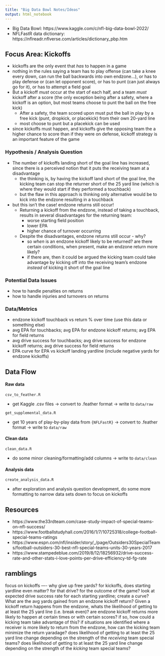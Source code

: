 ```yaml
---
title: "Big Data Bowl Notes/Ideas"
output: html_notebook
---
```


* Big Data Bowl: https://www.kaggle.com/c/nfl-big-data-bowl-2022/
* NFLFastR data dictionary: https://nflreadr.nflverse.com/articles/dictionary_pbp.htm
 
## Focus Area: Kickoffs

* kickoffs are the only event that *has* to happen in a game
* nothing in the rules saying a team has to play offense (can take a knee every down, can run the ball backwards into own endzone...), or has to play
  defense or (can let opponent score), or has to punt (can just always go for it), or has to attempt a field goal
* But a kickoff *must* occur at the start of each half, and a team *must* kickoff after a score (the only exception being after a safety, where a kickoff is an option, but most teams choose to punt the ball on the free kick)
     * After a safety, the team scored upon must put the ball in play by a free kick (punt, dropkick, or placekick) from their own 20-yard line
     * most choose to punt but a placekick can be used
* since kickoffs must happen, and kickoffs give the opposing team the a higher chance to score than if they were on defense, kickoff strategy is an important feature of the game

### Hypothesis / Analysis Question

* The number of kickoffs landing short of the goal line has increased, since there is a perceived notion that it puts the receiving team at a disadvantage
  * the thinking is, by having the kickoff land short of the goal line, the kicking team can stop the returner short of the 25 yard line (which is where they would start if they performed a touchback)
  * but the flaw in this approach is thinking only alternative would be to kick into the endzone resulting in a touchback
* but this isn't the case! endzone returns still occur!
  * Returning a kickoff from the endzone, instead of taking a touchback, results in several disadvantages for the returning team:
    * worse starting field position
    * lower EPA
    * higher chance of turnover occurring
  * Despite the disadvantages, endzone returns still occur - why?
    * so *when* is an endzone kickoff likely to be returned? are there certain conditions, when present, make an endzone return more likely?
    * if there are, then it could be argued the kicking team could take advantage by kicking off into the receiving team's endzone *instead* of kicking it short of the goal line

### Potential Data Issues

* how to handle penalties on returns
* how to handle injuries and turnovers on returns

### Data/Metrics

* endzone kickoff touchback vs return % over time (use this data or something else)
* avg EPA for touchbacks; avg EPA for endzone kickoff returns; avg EPA for field returns
* avg drive success for touchbacks; avg drive success for endzone kickoff returns; avg drive success for field returns
* EPA curve for EPA vs kickoff landing yardline (include negative yards for endzone kickoffs)

## Data Flow

#### Raw data

`csv_to_feather.R`  

 * get Kaggle .csv files -> convert to .feather format -> write to `data/raw`
 
 `get_supplemental_data.R`  
 
 * get 10 years of play-by-play data from `{NFLFastR}` -> convert to .feather format -> write to `data/raw`

#### Clean data

`clean_data.R`  

 * do some minor cleaning/formatting/add columns -> write to `data/clean`
 
#### Analysis data

`create_analysis_data.R`  

 *  after exploration and analysis question development, do some more formatting to narrow data sets down to focus on kickoffs

## Resources

* https://www.the33rdteam.com/case-study-impact-of-special-teams-on-nfl-success/
* https://www.footballstudyhall.com/2016/1/7/10725318/college-football-special-teams-ratings
* https://www.espn.com/nfl/insider/story/_/page/Outsiders30SpecialTeams/football-outsiders-30-best-nfl-special-teams-units-30-years-2017 
* https://www.stampedeblue.com/2019/8/12/18256932/drive-success-rate-and-other-stats-i-love-points-per-drive-efficiency-td-fg-rate 

## ramblings
focus on kickoffs ----
why give up free yards?
for kickoffs, does starting yardline even matter? for that drive? for the outcome of the game?
  look at expected drive success rate for each starting yardline; create a curve?
What are the avg yards gained from an endzone kickoff return?
Given a kickoff return happens from the endzone, whats the likelihood of getting to at least the 25 yard line (i.e. break even)?
are endzone kickoff returns more likely to happen at certain times or with certain scores?
  if so, how could a kicking team take advantage of this? if situations are identified where a receiver is more likely
  to return from the endzone, how can the kicking team minimize the return yaradage?
does likelihood of getting to at least the 25 yard line change depending on the strength of the *receiving* team special teams?
does likelihood of getting to at least the 25 yard line change depending on the strength of the *kicking* team special teams?
